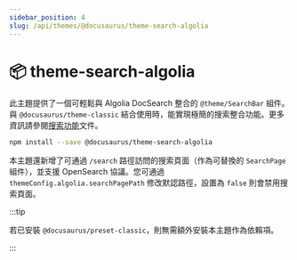 ```yaml
---
sidebar_position: 4
slug: /api/themes/@docusaurus/theme-search-algolia
---
```


# 📦 theme-search-algolia

此主題提供了一個可輕鬆與 Algolia DocSearch 整合的 `@theme/SearchBar` 組件。與 `@docusaurus/theme-classic` 結合使用時，能實現極簡的搜索整合功能。更多資訊請參閱[搜索功能](../../search.mdx)文件。

```bash npm2yarn
npm install --save @docusaurus/theme-search-algolia
```

本主題還新增了可通過 `/search` 路徑訪問的搜索頁面（作為可替換的 `SearchPage` 組件），並支援 OpenSearch 協議。您可通過 `themeConfig.algolia.searchPagePath` 修改默認路徑，設置為 `false` 則會禁用搜索頁面。

:::tip

若已安裝 `@docusaurus/preset-classic`，則無需額外安裝本主題作為依賴項。

:::